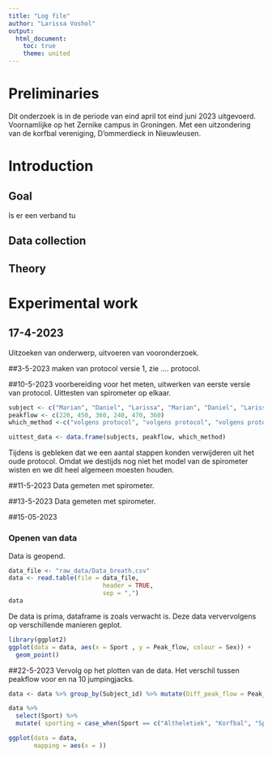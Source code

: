 ```yaml
---
title: "Log file"
author: "Larissa Voshol"
output:
  html_document:
    toc: true
    theme: united
---
```



# Preliminaries
Dit onderzoek is in de periode van eind april tot eind juni 2023 uitgevoerd. Voornamlijke op het Zernike campus in Groningen. Met een uitzondering van de korfbal vereniging, D'ommerdieck in Nieuwleusen.

# Introduction

## Goal
Is er een verband tu

## Data collection

## Theory


# Experimental work
## 17-4-2023
Uitzoeken van onderwerp, uitvoeren van vooronderzoek.

##3-5-2023
maken van protocol versie 1, zie .... protocol.

##10-5-2023
voorbereiding voor het meten, uitwerken van eerste versie van protocol.
Uittesten van spirometer op elkaar.
```r
subject <- c("Marian", "Daniel", "Larissa", "Marian", "Daniel", "Larissa")
peakflow <- c(220, 450, 360, 240, 470, 360)
which_method <-c("volgens protocol", "volgens protocol", "volgens protocol","nieuw protocol waarbij we een aantal tussenstappen hebben verwijderd, bij het gebruik van de spirometer", "nieuw protocol waarbij we een aantal tussenstappen hebben verwijderd, bij het gebruik van de spirometer", "nieuw protocol waarbij we een aantal tussenstappen hebben verwijderd, bij het gebruik van de spirometer")

uittest_data <- data.frame(subjects, peakflow, which_method)

```
Tijdens is gebleken dat we een aantal stappen konden verwijderen uit het oude protocol. Omdat we destijds nog niet het model van de spirometer wisten en we dit heel algemeen moesten houden.

##11-5-2023
Data gemeten met spirometer.

##13-5-2023
Data gemeten met spirometer.

##15-05-2023

### Openen van data

Data is geopend.

```r

data_file <- "raw_data/Data_breath.csv"
data <- read.table(file = data_file,
                          header = TRUE,
                          sep = ",")
data

```
De data is prima, dataframe is zoals verwacht is.
Deze data ververvolgens op verschillende manieren geplot.

```r
library(ggplot2)
ggplot(data = data, aes(x = Sport , y = Peak_flow, colour = Sex)) + 
  geom_point()

```

##22-5-2023
Vervolg op het plotten van de data. Het verschil tussen peakflow voor en na 10 jumpingjacks.

```r

data <- data %>% group_by(Subject_id) %>% mutate(Diff_peak_flow = Peak_flow[2] - Peak_flow[1])

data %>%
  select(Sport) %>%
  mutate( sporting = case_when(Sport == c("Altheletiek", "Korfbal", "Sportschool", "Voetbal", "Volleybal", "Zwemmen") ~ "Yes", .default = "No"))

ggplot(data = data,
       mapping = aes(x = ))

```
